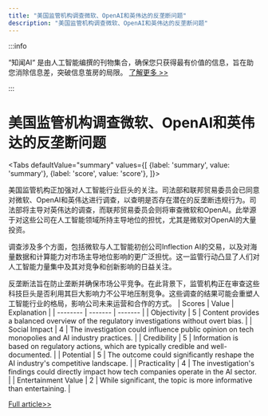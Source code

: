 ```yaml
---
title: "美国监管机构调查微软、OpenAI和英伟达的反垄断问题"
description: "美国监管机构调查微软、OpenAI和英伟达的反垄断问题"
---
```



:::info

“知闻AI“ 是由人工智能编撰的刊物集合，确保您只获得最有价值的信息，旨在助您消除信息差，突破信息茧房的局限。  [了解更多 >>](/zh-Hans/docs/guides)

:::

# 美国监管机构调查微软、OpenAI和英伟达的反垄断问题


<Tabs
	defaultValue="summary"
	values={[
	{label: 'summary', value: 'summary'},
	{label: 'score', value: 'score'},
]}>
<TabItem value="summary">


美国监管机构正加强对人工智能行业巨头的关注。司法部和联邦贸易委员会已同意对微软、OpenAI和英伟达进行调查，以查明是否存在潜在的反垄断违规行为。司法部将主导对英伟达的调查，而联邦贸易委员会则将审查微软和OpenAI。此举源于对这些公司在人工智能领域所持主导地位的担忧，尤其是微软对OpenAI的大量投资。

调查涉及多个方面，包括微软与人工智能初创公司Inflection AI的交易，以及对海量数据和计算能力对市场主导地位影响的更广泛担忧。这一监管行动凸显了人们对人工智能力量集中及其对竞争和创新影响的日益关注。

反垄断法旨在防止垄断并确保市场公平竞争。在此背景下，监管机构正在审查这些科技巨头是否利用其巨大影响力不公平地压制竞争。这些调查的结果可能会重塑人工智能行业的格局，影响公司未来运营和合作的方式。
</TabItem>
<TabItem value="score">
	| Scores     | Value   | Explanation |
	| -------- | ------- | ------- |
	| Objectivity  | 5    | Content provides a balanced overview of the regulatory investigations without overt bias.    |
	| Social Impact | 4     | The investigation could influence public opinion on tech monopolies and AI industry practices.    |
	| Credibility    | 5    | Information is based on regulatory actions, which are typically credible and well-documented.    |
	| Potential    | 5    | The outcome could significantly reshape the AI industry's competitive landscape.    |
	| Practicality    | 4    | The investigation's findings could directly impact how tech companies operate in the AI sector.    |
	| Entertainment Value    | 2    | While significant, the topic is more informative than entertaining.    |
</TabItem>
</Tabs>

[Full article>>](https://www.cnbc.com/2024/06/06/us-regulators-to-open-antitrust-inquiries-of-microsoft-openai-and-nvidia-says-report.html)
